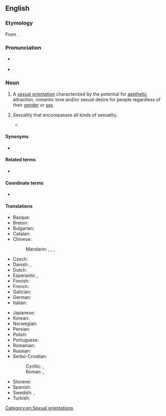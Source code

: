 ==English==
{{wikipedia}}

===Etymology===
From {{suffix|en|pansexual|ity}}.

===Pronunciation===
* {{a|US}} {{IPA|en|/ˌpænsɛkʃuˈælɪti/}}
* {{a|UK}} {{IPA|en|/ˌpænsɛksjuˈælɪti/}}

===Noun===
{{en-noun|-|+}}

# A [[sexual orientation]] characterized by the potential for [[aesthetic]] attraction, romantic love and/or sexual desire for people regardless of their [[gender]] or [[sex]].
# {{lb|en|rare}} Sexuality that encompasses all kinds of sexuality.
#* {{quote-journal|en|1999||Jennifer A Dobrac|The Oncale Opinion: A Pansexual Response, 30 MCGEORGE L. REV. 1269|url=https://www.academia.edu/4501955/The_Oncale_Opinion_A_Pansexual_Response_30_MCGEORGE_L._REV._1269_1999_|page=2|passage=Pansexuality encompasses all kinds of sexuality. It differs, however, from pansexualism, a perspective that declares “all desire and interest are derived from the sex instinct.” Pansexuality includes heterosexuality, homosexuality, bisexuality, and sexual behavior that does not necessarily involve a coupling. It includes, for example, masturbation, celibacy, fetishism, and fantasy. Moreover, pansexuality includes heteroerotic and homoerotic play and sexual aggression, sometimes mislabeled as “horseplay.”
}}

====Synonyms====
* {{l|en|omnisexuality}}

====Related terms====
* {{l|en|pansexual}}

====Coordinate terms====
* {{list:sexual orientations/en}}

====Translations====
{{trans-top|sexual orientation}}
* Basque: {{t|eu|pansexualitate}}
* Breton: {{t|br|hollreizhelezh}}
* Bulgarian: {{t|bg|пансексуа́лност|f}}
* Catalan: {{t|ca|pansexualitat|f}}
* Chinese:
*: Mandarin: {{t|cmn|全性戀|sc=Hani}}, {{t|cmn|全性恋|tr=quánxìngliàn|sc=Hani}}, {{t|cmn|泛性戀|sc=Hani}}, {{t|cmn|泛性恋|tr=fànxìngliàn|sc=Hani}}
* Czech: {{t|cs|pansexualita|f}}
* Danish: {{t|da|panseksualitet}}, {{t|da|omniseksualitet}}
* Dutch: {{t|nl|panseksualiteit|f}}
* Esperanto: {{t|eo|ĉiuseksemo}}, {{t|eo|ajnseksemo}}
* Finnish: {{t|fi|panseksuaalisuus}}
* French: {{t+|fr|pansexualité|f}}
* Galician: {{t|gl|pansexualidade|f}}
* German: {{t+|de|Pansexualität|f}}
* Italian: {{t|it|pansessualità|f}}
{{trans-mid}}
* Japanese: {{t|ja|全性愛|tr=ぜんせいあい, zenseiai|sc=Jpan}}
* Korean: {{t+|ko|범성애}}
* Norwegian: {{t|no|panfili}}
* Persian: {{t|fa|همه‌جنس‌گرایی|tr=hame-jens-garâyi|sc=fa-Arab}}
* Polish: {{t|pl|panseksualizm|m}}
* Portuguese: {{t+|pt|pansexualidade|f}}
* Romanian: {{t|ro|pansexualitate|f}}
* Russian: {{t+|ru|пансексуа́льность|f|tr=pansɛksuálʹnostʹ}}
* Serbo-Croatian:
*: Cyrillic: {{t|sh|пансексуалност|f|sc=Cyrl}}, {{t|sh|пансексуализам|m|sc=Cyrl}}
*: Roman: {{t|sh|panseksualnost|f}}, {{t+|sh|panseksualizam|m}}
* Slovene: {{t|sl|panseksualizem|m}}
* Spanish: {{t+|es|pansexualidad|f}}
* Swedish: {{t|sv|omnisexualitet}}, {{t+|sv|pansexualitet}}
* Turkish: {{t+|tr|panseksüellik}}
{{trans-bottom}}

[[Category:en:Sexual orientations]]